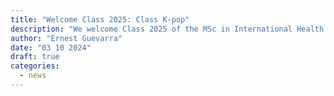 ```yaml
---
title: "Welcome Class 2025: Class K-pop"
description: "We welcome Class 2025 of the MSc in International Health and Tropical Medicine to a year of learning and self-discovery"
author: "Ernest Guevarra"
date: "03 10 2024"
draft: true
categories:
  - news
---
```




